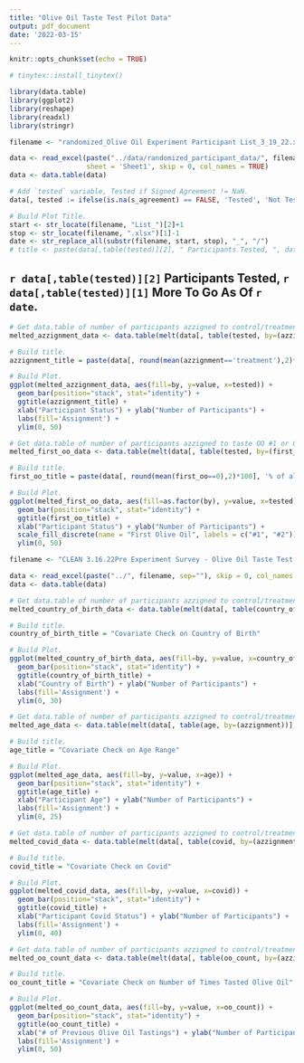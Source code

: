 ```yaml
---
title: "Olive Oil Taste Test Pilot Data"
output: pdf_document
date: '2022-03-15'
---
```


```r
knitr::opts_chunk$set(echo = TRUE)
```

```r
# tinytex::install_tinytex()

library(data.table)
library(ggplot2)
library(reshape)
library(readxl)
library(stringr)
```

```r
filename <- "randomized_Olive Oil Experiment Participant List_3_19_22.xlsx"

data <- read_excel(paste("../data/randomized_participant_data/", filename, sep=""), 
                   sheet = 'Sheet1', skip = 0, col_names = TRUE)
data <- data.table(data)
```

```r
# Add `tested` variable, Tested if Signed Agreement != NaN.
data[, tested := ifelse(is.na(s_agreement) == FALSE, 'Tested', 'Not Tested Yet')]

# Build Plot Title.
start <- str_locate(filename, "List_")[2]+1
stop <- str_locate(filename, ".xlsx")[1]-1
date <- str_replace_all(substr(filename, start, stop), "_", "/")
# title <- paste(data[,table(tested)][2], " Participants Tested, ", data[,table(tested)][1], " More To Go As Of ", date, sep="")
```

## `r data[,table(tested)][2]` Participants Tested, `r data[,table(tested)][1]` More To Go As Of `r date`.


```r
# Get data.table of number of participants azzigned to control/treatment by `tested`.
melted_azzignment_data <- data.table(melt(data[, table(tested, by=(azzignment))], id=c("tested")))

# Build title.
azzignment_title = paste(data[, round(mean(azzignment=='treatment'),2)*100], '% of all participants assigned to Treatment.', sep='')

# Build Plot.
ggplot(melted_azzignment_data, aes(fill=by, y=value, x=tested)) + 
  geom_bar(position="stack", stat="identity") +
  ggtitle(azzignment_title) +
  xlab("Participant Status") + ylab("Number of Participants") + 
  labs(fill='Assignment') +
  ylim(0, 50)
```
```r
# Get data.table of number of participants azzigned to taste OO #1 or OO #2 first by `tested`.
melted_first_oo_data <- data.table(melt(data[, table(tested, by=(first_oo))], id=c("tested")))

# Build title.
first_oo_title = paste(data[, round(mean(first_oo==0),2)*100], '% of all participants assigned to smell and sip olive oil #1 first.', sep='')

# Build Plot.
ggplot(melted_first_oo_data, aes(fill=as.factor(by), y=value, x=tested)) + 
  geom_bar(position="stack", stat="identity") +
  ggtitle(first_oo_title) +
  xlab("Participant Status") + ylab("Number of Participants") + 
  scale_fill_discrete(name = "First Olive Oil", labels = c("#1", "#2")) +
  ylim(0, 50)
```


```r
filename <- "CLEAN 3.16.22Pre Experiment Survey - Olive Oil Taste Test (Responses).xlsx"

data <- read_excel(paste("../", filename, sep=""), skip = 0, col_names = TRUE)
data <- data.table(data)
```
```r
# Get data.table of number of participants azzigned to control/treatment by `country_of_birth`.
melted_country_of_birth_data <- data.table(melt(data[, table(country_of_birth, by=(azzignment))], id=c("country_of_birth")))

# Build title.
country_of_birth_title = "Covariate Check on Country of Birth"

# Build Plot.
ggplot(melted_country_of_birth_data, aes(fill=by, y=value, x=country_of_birth)) + 
  geom_bar(position="stack", stat="identity") +
  ggtitle(country_of_birth_title) +
  xlab("Country of Birth") + ylab("Number of Participants") + 
  labs(fill='Assignment') +
  ylim(0, 30)
```

```r
# Get data.table of number of participants azzigned to control/treatment by `covid`.
melted_age_data <- data.table(melt(data[, table(age, by=(azzignment))], id=c("age")))

# Build title.
age_title = "Covariate Check on Age Range"

# Build Plot.
ggplot(melted_age_data, aes(fill=by, y=value, x=age)) + 
  geom_bar(position="stack", stat="identity") +
  ggtitle(age_title) +
  xlab("Participant Age") + ylab("Number of Participants") + 
  labs(fill='Assignment') +
  ylim(0, 25)
```

```r
# Get data.table of number of participants azzigned to control/treatment by `covid`.
melted_covid_data <- data.table(melt(data[, table(covid, by=(azzignment))], id=c("covid")))

# Build title.
covid_title = "Covariate Check on Covid"

# Build Plot.
ggplot(melted_covid_data, aes(fill=by, y=value, x=covid)) + 
  geom_bar(position="stack", stat="identity") +
  ggtitle(covid_title) +
  xlab("Participant Covid Status") + ylab("Number of Participants") + 
  labs(fill='Assignment') +
  ylim(0, 40)
```
```r
# Get data.table of number of participants azzigned to control/treatment by `oo_count`.
melted_oo_count_data <- data.table(melt(data[, table(oo_count, by=(azzignment))], id=c("oo_count")))

# Build title.
oo_count_title = "Covariate Check on Number of Times Tasted Olive Oil"

# Build Plot.
ggplot(melted_oo_count_data, aes(fill=by, y=value, x=oo_count)) + 
  geom_bar(position="stack", stat="identity") +
  ggtitle(oo_count_title) +
  xlab("# of Previous Olive Oil Tastings") + ylab("Number of Participants") + 
  labs(fill='Assignment') +
  ylim(0, 50)
```

